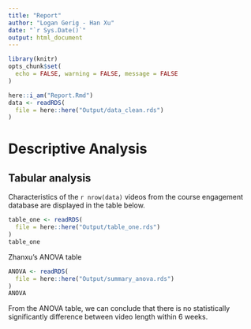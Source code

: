 ```yaml
---
title: "Report"
author: "Logan Gerig - Han Xu"
date: "`r Sys.Date()`"
output: html_document
---
```



```r
library(knitr)
opts_chunk$set(
  echo = FALSE, warning = FALSE, message = FALSE
)
```

```r
here::i_am("Report.Rmd")
data <- readRDS(
  file = here::here("Output/data_clean.rds")
)
```


# Descriptive Analysis

## Tabular analysis

Characteristics of the `r nrow(data)` videos from the course engagement database are displayed
in the table below.

```r
table_one <- readRDS(
  file = here::here("Output/table_one.rds")
)
table_one
```

Zhanxu's ANOVA table
```r
ANOVA <- readRDS(
  file = here::here("Output/summary_anova.rds")
)
ANOVA
```
From the ANOVA table, we can conclude that there is no statistically significantly difference between video length within 6 weeks.
